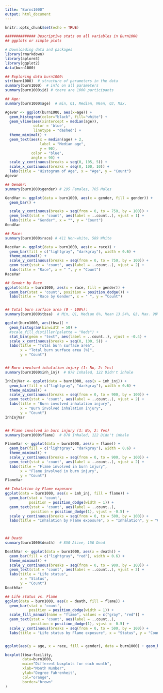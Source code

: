 ```yaml
---
title: "Burns1000"
output: html_document
---
```

  
```r
knitr::opts_chunk$set(echo = TRUE)
```

```r
############## Descriptive stats on all variables in Burn1000
## ggplots or simple plots

# Downloading data and packages
library(rmarkdown)
library(aplore3)
library(ggplot2)
data(burn1000)

## Exploring data burn1000:
str(burn1000)  # structure of parameters in the data
summary(burn1000)  # info on all parameters
summary(burn1000$id) # there are 1000 participants

## Age:
summary(burn1000$age)  # min, Q1, Median, Mean, Q3, Max.

Agevar <- ggplot(burn1000, aes(x=age)) + 
  geom_histogram(color="black", fill="white") +
  geom_vline(aes(xintercept = median(age)), 
             color = 'blue', 
             linetype = "dashed") +
  theme_minimal() +
  geom_text(aes(x = median(age) + 2, 
                label = "Median age", 
                y = 90), 
            color = "blue", 
            angle = 90) +
  scale_y_continuous(breaks = seq(0, 105, 5)) +
  scale_x_continuous(breaks = seq(0, 100, 10)) +
  labs(title = "Histogram of Age", x = "Age", y = "Count")
Agevar

## Gender:
summary(burn1000$gender) # 295 Females, 705 Males

GendVar <- ggplot(data = burn1000, aes(x = gender, fill = gender)) + 
  geom_bar() +

  scale_y_continuous(breaks = seq(from = 0, to = 750, by = 100)) +
  geom_text(stat = 'count', aes(label = ..count..), vjust = 1) +
  labs(title = "Gender", x = "", y = "Count")
GendVar

## Race:
summary(burn1000$race) # 411 Non-white, 589 White

RaceVar <- ggplot(data = burn1000, aes(x = race)) + 
  geom_bar(fill = c("lightgray", "darkgray"), width = 0.6) +
  theme_minimal() +
  scale_y_continuous(breaks = seq(from = 0, to = 750, by = 100)) +
  geom_text(stat = 'count', aes(label = ..count..), vjust = 2) +
  labs(title = "Race", x = " ", y = "Count")
RaceVar

## Gender by Race
ggplot(data = burn1000, aes(x = race, fill = gender)) +
  geom_bar(stat = 'count', position = position_dodge()) +
  labs(title = "Race by Gender", x = " ", y = "Count")


## Total burn surface area (0 - 100%):
summary(burn1000$tbsa)  # Min, Q1, Median 6%, Mean 13.54%, Q3, Max. 98%

ggplot(burn1000, aes(tbsa)) +
  geom_histogram(binwidth = 50) +
  #scale_fill_distiller(palette = "Reds") +
  stat_bin(geom = "text", aes(label = ..count..), vjust = -0.4) +
  scale_x_continuous(breaks = seq(0, 100, 5)) +
  labs(title = "Total burn surface area", 
       x = "Total burn surface area (%)", 
       y = "Count")


## Burn involved inhalation injury (1: No, 2: Yes)
summary(burn1000$inh_inj)  # 878 Inhaled, 122 Didn't inhale

InhInjVar <- ggplot(data = burn1000, aes(x = inh_inj)) + 
  geom_bar(fill = c("lightgray", "darkgray"), width = 0.6) +
  theme_minimal() +
  scale_y_continuous(breaks = seq(from = 0, to = 900, by = 100)) +
  geom_text(stat = 'count', aes(label = ..count..), vjust = 2) +
  labs(title = "Burn involved inhalation injury", 
       x = "Burn involved inhalation injury", 
       y = "Count")
InhInjVar


## Flame involved in burn injury (1: No, 2: Yes)
summary(burn1000$flame)  # 878 Inhaled, 122 Didn't inhale

FlameVar <- ggplot(data = burn1000, aes(x = flame)) + 
  geom_bar(fill = c("lightgray", "darkgray"), width = 0.6) +
  theme_minimal() +
  scale_y_continuous(breaks = seq(from = 0, to = 900, by = 100)) +
  geom_text(stat = 'count', aes(label = ..count..), vjust = 2) +
  labs(title = "Flame involved in burn injury", 
       x = "Flame involved in burn injury", 
       y = "Count")
FlameVar

## Inhalation by Flame exposure
ggplot(data = burn1000, aes(x = inh_inj, fill = flame)) +
  geom_bar(stat = 'count', 
           position = position_dodge(width = 1)) +
  geom_text(stat = 'count', aes(label = ..count..), 
            position = position_dodge(1), vjust = -0.5) +
  scale_y_continuous(breaks = seq(from = 0, to = 500, by = 100)) +
  labs(title = "Inhalation by Flame exposure", x = "Inhalation", y = "Count")

  

## Death
summary(burn1000$death)  # 850 Alive, 150 Dead

DeathVar <- ggplot(data = burn1000, aes(x = death)) + 
  geom_bar(fill = c("lightgray", "red"), width = 0.6) +
  theme_minimal() +
  scale_y_continuous(breaks = seq(from = 0, to = 900, by = 100)) +
  geom_text(stat = 'count', aes(label = ..count..), vjust = 2) +
  labs(title = "Life status", 
       x = "Status", 
       y = "Count")
DeathVar

## Life status vs. Flame
ggplot(data = burn1000, aes(x = death, fill = flame)) +
  geom_bar(stat = 'count', 
           position = position_dodge(width = 1)) +
  scale_fill_manual(name = "flame", values = c("gray", "red")) +
  geom_text(stat = 'count', aes(label = ..count..), 
            position = position_dodge(1), vjust = -0.5) +
  scale_y_continuous(breaks = seq(from = 0, to = 500, by = 100)) +
  labs(title = "Life status by Flame exposure", x = "Status", y = "Count")


ggplot(aes(y = age, x = race, fill = gender), data = burn1000) + geom_boxplot()

boxplot(tbsa~facility,
        data=burn1000,
        main="Different boxplots for each month",
        xlab="Month Number",
        ylab="Degree Fahrenheit",
        col="orange",
        border="brown"
)

```

